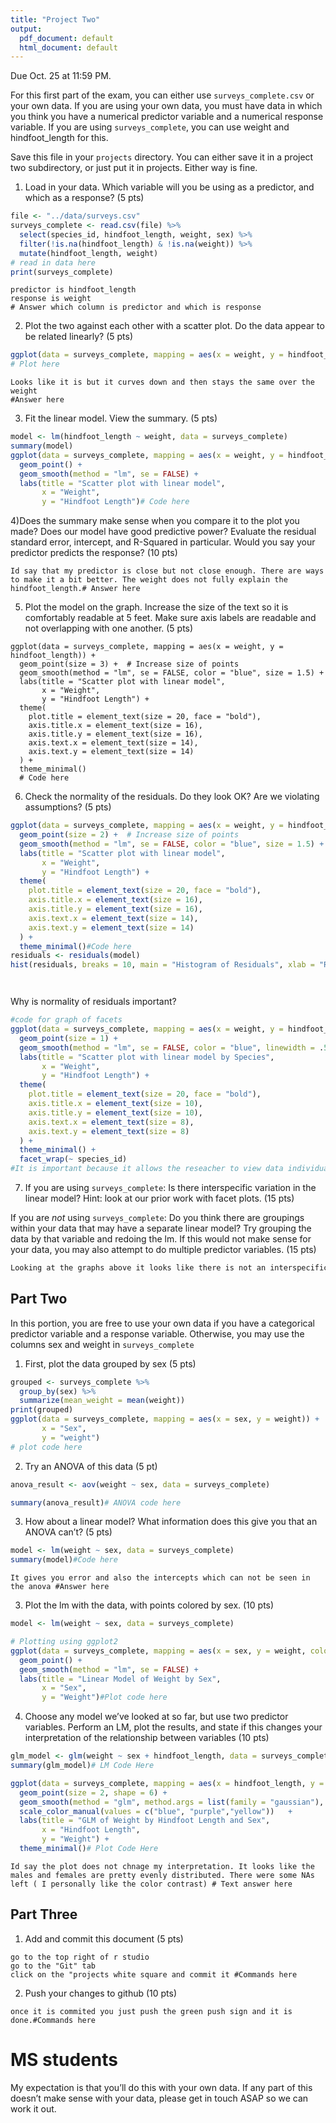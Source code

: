 ```yaml
---
title: "Project Two"
output:
  pdf_document: default
  html_document: default
---
```


Due Oct. 25 at 11:59 PM. 

For this first part of the exam, you can either use `surveys_complete.csv` or your own data. If you are using your own data, you must have data in which you think you have a numerical predictor variable and a numerical response variable. If you are using `surveys_complete`, you can use weight and hindfoot_length for this.

Save this file in your `projects` directory. You can either save it in a project two subdirectory, or just put it in projects. Either way is fine.

1) Load in your data. Which variable will you be using as a predictor, and which as a response? (5 pts)

```r

file <- "../data/surveys.csv"
surveys_complete <- read.csv(file) %>%
  select(species_id, hindfoot_length, weight, sex) %>%
  filter(!is.na(hindfoot_length) & !is.na(weight)) %>% 
  mutate(hindfoot_length, weight)
# read in data here
print(surveys_complete)

```

```
predictor is hindfoot_length
response is weight 
# Answer which column is predictor and which is response
```


2) Plot the two against each other with a scatter plot. Do the data appear to be related linearly? (5 pts)


```r




ggplot(data = surveys_complete, mapping = aes(x = weight, y = hindfoot_length))+geom_point()
# Plot here
```

```
Looks like it is but it curves down and then stays the same over the weight
#Answer here
```


3) Fit the linear model. View the summary. (5 pts)


```r
model <- lm(hindfoot_length ~ weight, data = surveys_complete)
summary(model)
ggplot(data = surveys_complete, mapping = aes(x = weight, y = hindfoot_length)) +
  geom_point() +
  geom_smooth(method = "lm", se = FALSE) +
  labs(title = "Scatter plot with linear model",
       x = "Weight",
       y = "Hindfoot Length")# Code here
```

4)Does the summary make sense when you compare it to the plot you made? Does our model have good predictive power? Evaluate the residual standard error, intercept, and R-Squared in particular. Would you say your predictor predicts the response? (10 pts)


```
Id say that my predictor is close but not close enough. There are ways to make it a bit better. The weight does not fully explain the hindfoot_length.# Answer here
```


5) Plot the model on the graph. Increase the size of the text so it is comfortably readable at 5 feet. Make sure axis labels are readable and not overlapping with one another. (5 pts)

```
ggplot(data = surveys_complete, mapping = aes(x = weight, y = hindfoot_length)) +
  geom_point(size = 3) +  # Increase size of points
  geom_smooth(method = "lm", se = FALSE, color = "blue", size = 1.5) +  
  labs(title = "Scatter plot with linear model",
       x = "Weight",
       y = "Hindfoot Length") +
  theme(
    plot.title = element_text(size = 20, face = "bold"),
    axis.title.x = element_text(size = 16),
    axis.title.y = element_text(size = 16),
    axis.text.x = element_text(size = 14),
    axis.text.y = element_text(size = 14)
  ) +
  theme_minimal() 
  # Code here
```


6) Check the normality of the residuals. Do they look OK? Are we violating assumptions? (5 pts)

```r

ggplot(data = surveys_complete, mapping = aes(x = weight, y = hindfoot_length)) +
  geom_point(size = 2) +  # Increase size of points
  geom_smooth(method = "lm", se = FALSE, color = "blue", size = 1.5) +  # Increase size of line
  labs(title = "Scatter plot with linear model",
       x = "Weight",
       y = "Hindfoot Length") +
  theme(
    plot.title = element_text(size = 20, face = "bold"),
    axis.title.x = element_text(size = 16),
    axis.title.y = element_text(size = 16),
    axis.text.x = element_text(size = 14),
    axis.text.y = element_text(size = 14)
  ) +
  theme_minimal()#Code here
residuals <- residuals(model)
hist(residuals, breaks = 10, main = "Histogram of Residuals", xlab = "Residuals", col = "pink", border = "black")




```

Why is normality of residuals important? 

```r

#code for graph of facets
ggplot(data = surveys_complete, mapping = aes(x = weight, y = hindfoot_length)) +
  geom_point(size = 1) + 
  geom_smooth(method = "lm", se = FALSE, color = "blue", linewidth = .5) +  
  labs(title = "Scatter plot with linear model by Species",
       x = "Weight",
       y = "Hindfoot Length") +
  theme(
    plot.title = element_text(size = 20, face = "bold"),
    axis.title.x = element_text(size = 10),
    axis.title.y = element_text(size = 10),
    axis.text.x = element_text(size = 8),
    axis.text.y = element_text(size = 8)
  ) +
  theme_minimal() +  
  facet_wrap(~ species_id)
#It is important because it allows the reseacher to view data individually based on what parameters they want. In mine, i am using hindfoot_length and weight#Answer here
```

7) If you are using `surveys_complete`: Is there interspecific variation in the linear model? Hint: look at our prior work with facet plots. (15 pts) 

If you are *not* using  `surveys_complete`: Do you think there are groupings within your data that may have a separate linear model? Try grouping the data by that variable and redoing the lm. If this would not make sense for your data, you may also attempt to do multiple predictor variables. (15 pts)

```r
Looking at the graphs above it looks like there is not an interspecific variation due to there being similar looking graphs across species_id#code here
```

## Part Two

In this portion, you are free to use your own data if you have a categorical predictor variable and a response variable. Otherwise, you may use the columns sex and weight in `surveys_complete`

1) First, plot the data grouped by sex (5 pts)

```r
grouped <- surveys_complete %>% 
  group_by(sex) %>% 
  summarize(mean_weight = mean(weight))
print(grouped)
ggplot(data = surveys_complete, mapping = aes(x = sex, y = weight)) +  geom_boxplot() + geom_jitter(width = 0.3) + labs(title = "Weight Distribution by Sex", 
       x = "Sex",
       y = "weight")
# plot code here
```

2) Try an ANOVA of this data (5 pt)

```r
anova_result <- aov(weight ~ sex, data = surveys_complete)

summary(anova_result)# ANOVA code here
```

3) How about a linear model? What information does this give you that an ANOVA can't? (5 pts)


```r
model <- lm(weight ~ sex, data = surveys_complete)
summary(model)#Code here
```

```
It gives you error and also the intercepts which can not be seen in the anova #Answer here
```

3) Plot the lm with the data, with points colored by sex. (10 pts)


```r
model <- lm(weight ~ sex, data = surveys_complete)

# Plotting using ggplot2
ggplot(data = surveys_complete, mapping = aes(x = sex, y = weight, color = sex)) +
  geom_point() +
  geom_smooth(method = "lm", se = FALSE) +
  labs(title = "Linear Model of Weight by Sex",
       x = "Sex",
       y = "Weight")#Plot code here
```

4) Choose any model we've looked at so far, but use two predictor variables. Perform an LM, plot the results, and state if this changes your interpretation of the relationship between variables (10 pts)

```r
glm_model <- glm(weight ~ sex + hindfoot_length, data = surveys_complete, family = gaussian())
summary(glm_model)# LM Code Here 
```

```r
ggplot(data = surveys_complete, mapping = aes(x = hindfoot_length, y = weight, color = sex)) +
  geom_point(size = 2, shape = 6) +
  geom_smooth(method = "glm", method.args = list(family = "gaussian"), se = FALSE, linetype = "dashed", size = 1.6) +
  scale_color_manual(values = c("blue", "purple","yellow"))   +
  labs(title = "GLM of Weight by Hindfoot Length and Sex",
       x = "Hindfoot Length",
       y = "Weight") +
  theme_minimal()# Plot Code Here 
```

```
Id say the plot does not chnage my interpretation. It looks like the males and females are pretty evenly distributed. There were some NAs left ( I personally like the color contrast) # Text answer here
```

## Part Three


1) Add and commit this document (5 pts)

```
go to the top right of r studio 
go to the "Git" tab
click on the "projects white square and commit it #Commands here
```

2) Push your changes to github (10 pts)

```
once it is commited you just push the green push sign and it is done.#Commands here
```



# MS students

My expectation is that you'll do this with your own data. If any part of this doesn't make sense with your data, please get in touch ASAP so we can work it out.
